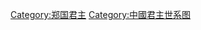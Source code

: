 {{chart/start}}
{{chart | | | | | | | | | | | | | | | | | | | | | | | | | | | | | | | | |Qm  | Qm=[[七穆|七穆]]|boxstyle_Qm=background-color: #fb9;}}
{{chart | | | | | | | | | | | | | | | | | | | | | | | | | | | | | Hu |Hu='''[[郑桓公|郑桓公]]'''<br><small>'''前806-前771'''}}
{{chart | | | | | | | | | | | | | | | | | | | | | | | | | | | | | |!|}}
{{chart | | | | | | | | | | | | | | | | | | | | | | | | | | | | | Wu ||Wu='''[[郑武公|郑武公]]'''<br><small>'''前770-前744'''}}
{{chart | | | | | | | | | | | | | | | | | | | | | | | | | | | | | |)|-|-|-|.|}}
{{chart | | | | | | | | | | | | | | | | | | | | | | | | | | | | | Zh | | Du |Zh='''[[郑庄公|郑庄公]]'''<br><small>前757-'''前743-前701'''|Du=[[共叔段|共叔段]]<br>公父氏|}}
{{chart | | | | | | | | | | | | | | | | | | | | | | | | | |,|-|-|-|+|-|-|-|v|-|-|-|v|-|-|-|.| }}
{{chart | | | | | | | | | | | | | | | | | | | | | | | | | Zh | | Li | | We | | Zz | | Zr |Zh='''[[郑昭公|郑昭公]]'''<br><small>'''前700'''<br>'''前696-前695'''|Li='''[[郑厉公|郑厉公]]'''<br><small>'''前700-前697'''<br>'''前679-前673'''|We='''[[公子亹|公子亹]]'''<br><small>'''前694'''|Zz='''[[郑子|郑子]]'''<br><small>'''前693-前680'''|Zr=[[子人|子人]]<br>子人氏}}
{{chart | | | | | | | | | | | | | | | | | | | | | | | | | | | | | |)|-|-|-|.}}
{{chart | | | | | | | | | | | | | | | | | | | | | | | | | | | | | We | | Zh |We='''[[郑文公|郑文公]]'''<br><small>'''前672-前628'''|Zh=[[叔詹|叔詹]]}}
{{chart | | | | | | | | | | | | | | | | | | | | | | | | | |,|-|-|-|+|-|-|-|v|-|-|-|v|-|-|-|v|-|-|-|.|}}
{{chart | | | | | | | | | | | | | | | | | | | | | | | | | Hu | | Mu | | Za | | Sh | | Xi | | Ym |Mu='''[[郑穆公|郑穆公]]'''<br><small>'''前627-前606'''|Hu=[[太子华|太子华]]|Za=[[子臧|子臧]]|Sh=[[公子士|公子士]]|Xi=[[公子瑕|公子瑕]]|Ym=[[子俞弥|子俞弥]]}}
{{chart | | | | | |,|-|-|-|v|-|-|-|v|-|-|-|v|-|-|-|v|-|-|-|v|-|-|-|+|-|-|-|v|-|-|-|v|-|-|-|v|-|-|-|v|-|-|-|v|-|-|-|.| |}}
{{chart | | | | | Li | | Xi | |La | |Yo | |Ha | |Si | |Gu | | Ko | |Yi | |Fe | | Sz | | Ra | | Yu |Li='''[[郑灵公|郑灵公]]'''<br><small>'''前605'''|Xi='''[[郑襄公|郑襄公]]'''<br><small>'''前604-前587'''|La=[[公子去疾|公子去疾]]<br>良氏|boxstyle_La=background-color: #fb9;|Gu=[[公子发|公子发]]<br>国氏|boxstyle_Gu=background-color: #fb9;|Ha=[[公子喜|公子喜]]<br>罕氏|boxstyle_Ha=background-color: #fb9;|Yi=[[子印|子印]]<br>印氏|boxstyle_Yi=background-color: #fb9;|Ko=[[子孔_(郑国)|公子嘉]]<br>孔氏|Sz=[[士子孔|士子孔]]<br>大季氏|Ra=[[子然|子然]]<br>然氏|Yu=[[子羽_(郑穆公之子)|子羽]]<br>羽氏|Si=[[公子騑|公子騑]]<br>驷氏|boxstyle_Si=background-color: #fb9;|Yo=[[公子偃_(郑国)|公子偃]]<br>游氏|boxstyle_Yo=background-color: #fb9;|Fe=[[子丰|子丰]]<br>丰氏|boxstyle_Fe=background-color: #fb9;}}
{{chart | |,|-|-|-|v|-|-|-|(|}}
{{chart | Da | | Xu | | Ch | Da='''[[郑悼公|郑悼公]]'''<br><small>'''前586-前585'''|Ch='''[[郑成公|郑成公]]'''<br><small>'''前584-前571'''|Xu='''[[公子繻|公子繻]]'''<br><small>'''前581'''}}
{{chart | | | | | | | | | |!}}
{{chart | | | | | | | | | Xi |Xi='''[[郑僖公|郑僖公]]'''<br><small>'''前570-前566'''}}
{{chart | | | | | | | | | |!|}}
{{chart | | | | | | | | | Ji |Ji='''[[郑简公|郑简公]]'''<br><small>前570-'''前565-前530'''}}
{{chart | | | | | | | | | |!|}}
{{chart | | | | | | | | | Di |Di='''[[郑定公|郑定公]]'''<br><small>'''前529-前514'''}}
{{chart | | | | | | | | | |!|}}
{{chart | | | | | | | | | Xi |Xi='''[[郑献公|郑献公]]'''<br><small>'''前513-前501'''}}
{{chart | | | | | |,|-|-|-|(|}}
{{chart | | | | | Sh | | Go |Sh='''[[郑声公|郑声公]]'''<br><small>'''前500-前463'''|Go='''[[郑共公|郑共公]]'''<br><small>'''前455-前424'''}}
{{chart | | | | | |!| | | |)|-|-|-|.|}}
{{chart | | | | | Ai | | Yo | | Ka |Ai='''[[郑哀公|郑哀公]]'''<br><small>'''前462-前455'''|Yo='''[[郑幽公|郑幽公]]'''<br><small>'''前423'''|Ka='''[[郑康公|郑康公]]'''<br><small>'''前395-前375'''}}
{{chart | | | | | | | | | |!|}}
{{chart | | | | | | | | | Xu |Xu='''[[郑繻公|郑繻公]]'''<br><small>'''前422-前396'''|}}
{{chart/end}}

{{郑国君主}}
{{中国君主世系图}} 

<noinclude>
[[Category:郑国君主|Category:郑国君主]]
[[Category:中國君主世系图|Category:中國君主世系图]]

</noinclude>